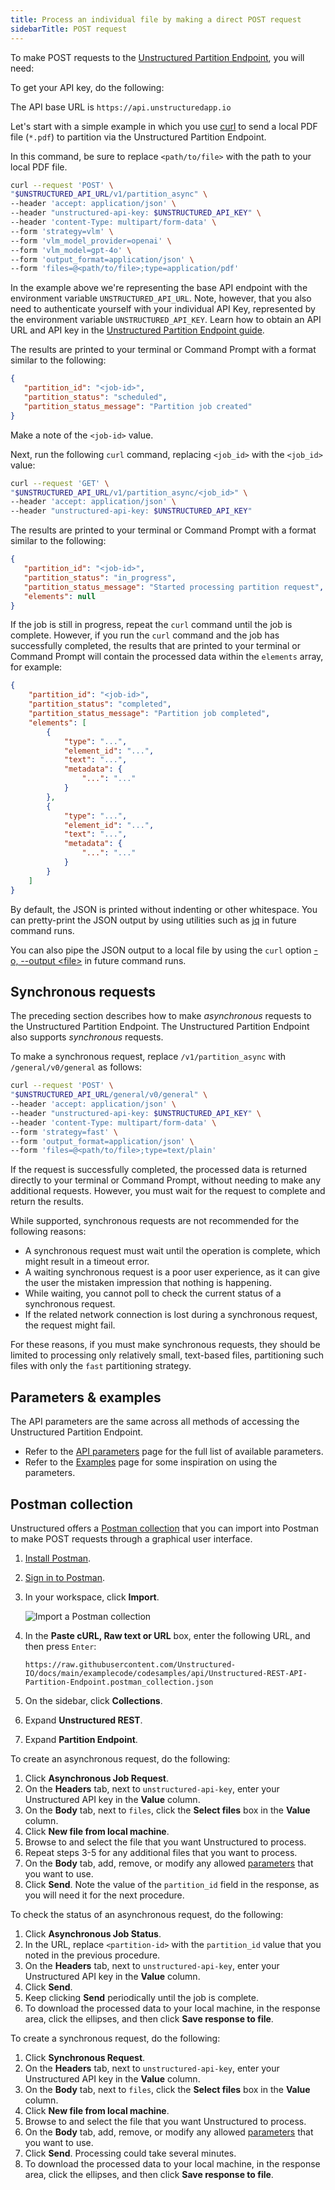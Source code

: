 ```yaml
---
title: Process an individual file by making a direct POST request
sidebarTitle: POST request
---
```


To make POST requests to the [Unstructured Partition Endpoint](/api-reference/partition/overview), you will need:


<SharedAPIKeyURL />

To get your API key, do the following:


<GetStartedSimpleAPIOnly/>

The API base URL is `https://api.unstructuredapp.io`

Let's start with a simple example in which you use [curl](https://curl.se/) to send a local PDF file (`*.pdf`) to partition via the Unstructured Partition Endpoint.

In this command, be sure to replace `<path/to/file>` with the path to your local PDF file.

```bash
curl --request 'POST' \
"$UNSTRUCTURED_API_URL/v1/partition_async" \
--header 'accept: application/json' \
--header "unstructured-api-key: $UNSTRUCTURED_API_KEY" \
--header 'content-Type: multipart/form-data' \
--form 'strategy=vlm' \
--form 'vlm_model_provider=openai' \
--form 'vlm_model=gpt-4o' \
--form 'output_format=application/json' \
--form 'files=@<path/to/file>;type=application/pdf'
```

In the example above we're representing the base API endpoint with the environment variable `UNSTRUCTURED_API_URL`. Note, however, that you also need to authenticate yourself with
your individual API Key, represented by the environment variable `UNSTRUCTURED_API_KEY`. Learn how to obtain an API URL and API key in the [Unstructured Partition Endpoint guide](/api-reference/partition/overview).

The results are printed to your terminal or Command Prompt with a format similar to the following:

```json
{
   "partition_id": "<job-id>",
   "partition_status": "scheduled",
   "partition_status_message": "Partition job created"
}
```

Make a note of the `<job-id>` value.

Next, run the following `curl` command, replacing `<job_id>` with the `<job_id>` value:

```bash
curl --request 'GET' \
"$UNSTRUCTURED_API_URL/v1/partition_async/<job_id>" \
--header 'accept: application/json' \
--header "unstructured-api-key: $UNSTRUCTURED_API_KEY"
```

The results are printed to your terminal or Command Prompt with a format similar to the following:

```json
{
   "partition_id": "<job-id>",
   "partition_status": "in_progress",
   "partition_status_message": "Started processing partition request",
   "elements": null
}
```

If the job is still in progress, repeat the `curl` command until the job is complete. However, if you run the `curl` command 
and the job has successfully completed, the results that are printed to your terminal or Command Prompt will contain the processed data within the 
`elements` array, for example:

```json
{
    "partition_id": "<job-id>",
    "partition_status": "completed",
    "partition_status_message": "Partition job completed",
    "elements": [
        {
            "type": "...",
            "element_id": "...",
            "text": "...",
            "metadata": {
                "...": "..."
            }
        },
        {
            "type": "...",
            "element_id": "...",
            "text": "...",
            "metadata": {
                "...": "..."
            }
        }
    ]   
}
```

By default, the JSON is printed without indenting or other whitespace. You can pretty-print the JSON output by using utilities such as [jq](https://jqlang.org/tutorial/) in future command runs. 

You can also pipe the JSON output to a local file by using the `curl` option [-o, --output \<file\>](https://curl.se/docs/manpage.html#-o) in future command runs.

## Synchronous requests

The preceding section describes how to make _asynchronous_ requests to the Unstructured Partition Endpoint. 
The Unstructured Partition Endpoint also supports _synchronous_ requests. 

To make a synchronous request, replace `/v1/partition_async` with `/general/v0/general` as follows:

```bash
curl --request 'POST' \
"$UNSTRUCTURED_API_URL/general/v0/general" \
--header 'accept: application/json' \
--header "unstructured-api-key: $UNSTRUCTURED_API_KEY" \
--header 'content-Type: multipart/form-data' \
--form 'strategy=fast' \
--form 'output_format=application/json' \
--form 'files=@<path/to/file>;type=text/plain'
```

If the request is successfully completed, the processed data is returned directly to your terminal or Command Prompt, without needing to make any 
additional requests. However, you must wait for the request to complete and return the results. 

While supported, synchronous requests are not recommended for the following reasons: 

- A synchronous request must wait until the operation is complete, which might result in a timeout error.
- A waiting synchronous request is a poor user experience, as it can give the user the mistaken impression that nothing is happening.
- While waiting, you cannot poll to check the current status of a synchronous request.
- If the related network connection is lost during a synchronous request, the request might fail.

For these reasons, if you must make synchronous requests, they should be limited to processing only relatively small, text-based files, partitioning such files with only the `fast` partitioning strategy.

## Parameters & examples

The API parameters are the same across all methods of accessing the Unstructured Partition Endpoint.

* Refer to the [API parameters](/api-reference/partition/api-parameters) page for the full list of available parameters.
* Refer to the [Examples](/api-reference/partition/examples) page for some inspiration on using the parameters.

[//]: # (TODO: when we have the concepts page shared across products, link it from here for the users to learn about partition strategies, chunking strategies and other important shared concepts)

## Postman collection

Unstructured offers a [Postman collection](https://learning.postman.com/docs/collections/collections-overview/) that you can import into Postman to make POST requests through a graphical user interface.

1. [Install Postman](https://learning.postman.com/docs/getting-started/installation/installation-and-updates/).
2. [Sign in to Postman](https://learning.postman.com/docs/getting-started/installation/postman-account/#signing-in-to-postman).
3. In your workspace, click **Import**.

   ![Import a Postman collection](/img/api/post/import.png)

4. In the **Paste cURL, Raw text or URL** box, enter the following URL, and then press `Enter`:

   ```
   https://raw.githubusercontent.com/Unstructured-IO/docs/main/examplecode/codesamples/api/Unstructured-REST-API-Partition-Endpoint.postman_collection.json
   ```

5. On the sidebar, click **Collections**.
6. Expand **Unstructured REST**.
7. Expand **Partition Endpoint**.

To create an asynchronous request, do the following:

1. Click **Asynchronous Job Request**.
2. On the **Headers** tab, next to `unstructured-api-key`, enter your Unstructured API key in the **Value** column.
3. On the **Body** tab, next to `files`, click the **Select files** box in the **Value** column.
4. Click **New file from local machine**.
5. Browse to and select the file that you want Unstructured to process. 
6. Repeat steps 3-5 for any additional files that you want to process.
7. On the **Body** tab, add, remove, or modify any allowed [parameters](/api-reference/partition/api-parameters) that you want to use. 
8. Click **Send**. Note the value of the `partition_id` field in the response, as you will need it for the next procedure.

To check the status of an asynchronous request, do the following:

1. Click **Asynchronous Job Status**.
2. In the URL, replace `<partition-id>` with the `partition_id` value that you noted in the previous procedure.
3. On the **Headers** tab, next to `unstructured-api-key`, enter your Unstructured API key in the **Value** column.
4. Click **Send**.
5. Keep clicking **Send** periodically until the job is complete.
6. To download the processed data to your local machine, in the response area, click the ellipses, and then click **Save response to file**.

To create a synchronous request, do the following:

1. Click **Synchronous Request**.
2. On the **Headers** tab, next to `unstructured-api-key`, enter your Unstructured API key in the **Value** column.
3. On the **Body** tab, next to `files`, click the **Select files** box in the **Value** column.
4. Click **New file from local machine**.
5. Browse to and select the file that you want Unstructured to process. 
6. On the **Body** tab, add, remove, or modify any allowed [parameters](/api-reference/partition/api-parameters) that you want to use. 
7. Click **Send**. Processing could take several minutes.
8. To download the processed data to your local machine, in the response area, click the ellipses, and then click **Save response to file**.
